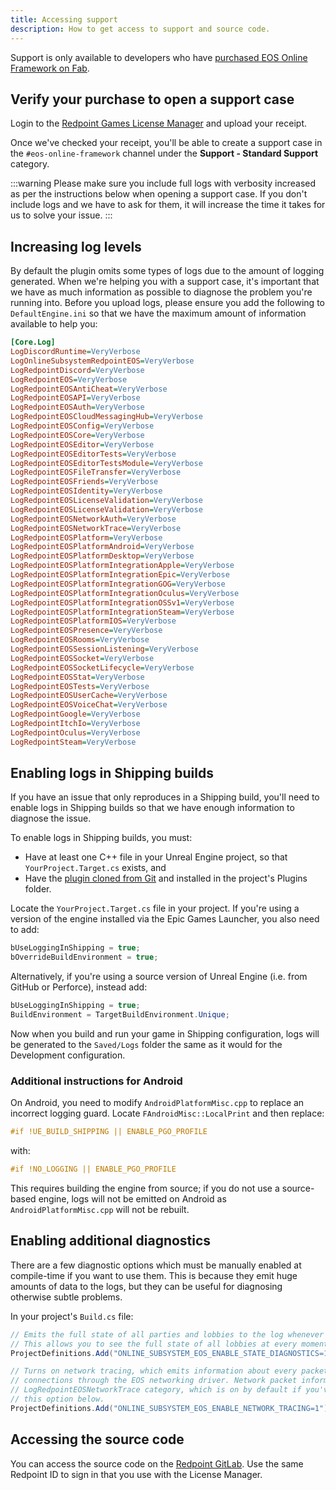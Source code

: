 ```yaml
---
title: Accessing support
description: How to get access to support and source code.
---
```


Support is only available to developers who have [purchased EOS Online Framework on Fab](https://www.fab.com/listings/b900b244-0ff6-49e3-8562-5fc630ba9515).

## Verify your purchase to open a support case

Login to the [Redpoint Games License Manager](https://licensing.redpoint.games/) and upload your receipt.

Once we've checked your receipt, you'll be able to create a support case in the `#eos-online-framework` channel under the **Support - Standard Support** category.

:::warning
Please make sure you include full logs with verbosity increased as per the instructions below when opening a support case. If you don't include logs and we have to ask for them, it will increase the time it takes for us to solve your issue.
:::

## Increasing log levels

By default the plugin omits some types of logs due to the amount of logging generated. When we're helping you with a support case, it's important that we have as much information as possible to diagnose the problem you're running into. Before you upload logs, please ensure you add the following to `DefaultEngine.ini` so that we have the maximum amount of information available to help you:

```ini
[Core.Log]
LogDiscordRuntime=VeryVerbose
LogOnlineSubsystemRedpointEOS=VeryVerbose
LogRedpointDiscord=VeryVerbose
LogRedpointEOS=VeryVerbose
LogRedpointEOSAntiCheat=VeryVerbose
LogRedpointEOSAPI=VeryVerbose
LogRedpointEOSAuth=VeryVerbose
LogRedpointEOSCloudMessagingHub=VeryVerbose
LogRedpointEOSConfig=VeryVerbose
LogRedpointEOSCore=VeryVerbose
LogRedpointEOSEditor=VeryVerbose
LogRedpointEOSEditorTests=VeryVerbose
LogRedpointEOSEditorTestsModule=VeryVerbose
LogRedpointEOSFileTransfer=VeryVerbose
LogRedpointEOSFriends=VeryVerbose
LogRedpointEOSIdentity=VeryVerbose
LogRedpointEOSLicenseValidation=VeryVerbose
LogRedpointEOSLicenseValidation=VeryVerbose
LogRedpointEOSNetworkAuth=VeryVerbose
LogRedpointEOSNetworkTrace=VeryVerbose
LogRedpointEOSPlatform=VeryVerbose
LogRedpointEOSPlatformAndroid=VeryVerbose
LogRedpointEOSPlatformDesktop=VeryVerbose
LogRedpointEOSPlatformIntegrationApple=VeryVerbose
LogRedpointEOSPlatformIntegrationEpic=VeryVerbose
LogRedpointEOSPlatformIntegrationGOG=VeryVerbose
LogRedpointEOSPlatformIntegrationOculus=VeryVerbose
LogRedpointEOSPlatformIntegrationOSSv1=VeryVerbose
LogRedpointEOSPlatformIntegrationSteam=VeryVerbose
LogRedpointEOSPlatformIOS=VeryVerbose
LogRedpointEOSPresence=VeryVerbose
LogRedpointEOSRooms=VeryVerbose
LogRedpointEOSSessionListening=VeryVerbose
LogRedpointEOSSocket=VeryVerbose
LogRedpointEOSSocketLifecycle=VeryVerbose
LogRedpointEOSStat=VeryVerbose
LogRedpointEOSTests=VeryVerbose
LogRedpointEOSUserCache=VeryVerbose
LogRedpointEOSVoiceChat=VeryVerbose
LogRedpointGoogle=VeryVerbose
LogRedpointItchIo=VeryVerbose
LogRedpointOculus=VeryVerbose
LogRedpointSteam=VeryVerbose
```

## Enabling logs in Shipping builds

If you have an issue that only reproduces in a Shipping build, you'll need to enable logs in Shipping builds so that we have enough information to diagnose the issue.

To enable logs in Shipping builds, you must:

- Have at least one C++ file in your Unreal Engine project, so that `YourProject.Target.cs` exists, and
- Have the [plugin cloned from Git](./clone_from_gitlab.mdx) and installed in the project's Plugins folder.

Locate the `YourProject.Target.cs` file in your project. If you're using a version of the engine installed via the Epic Games Launcher, you also need to add:

```csharp
bUseLoggingInShipping = true;
bOverrideBuildEnvironment = true;
```

Alternatively, if you're using a source version of Unreal Engine (i.e. from GitHub or Perforce), instead add:

```csharp
bUseLoggingInShipping = true;
BuildEnvironment = TargetBuildEnvironment.Unique;
```

Now when you build and run your game in Shipping configuration, logs will be generated to the `Saved/Logs` folder the same as it would for the Development configuration.

### Additional instructions for Android

On Android, you need to modify `AndroidPlatformMisc.cpp` to replace an incorrect logging guard. Locate `FAndroidMisc::LocalPrint` and then replace:

```cpp
#if !UE_BUILD_SHIPPING || ENABLE_PGO_PROFILE
```

with:

```cpp
#if !NO_LOGGING || ENABLE_PGO_PROFILE
```

This requires building the engine from source; if you do not use a source-based engine, logs will not be emitted on Android as `AndroidPlatformMisc.cpp` will not be rebuilt.

## Enabling additional diagnostics

There are a few diagnostic options which must be manually enabled at compile-time if you want to use them. This is because they emit huge amounts of data to the logs, but they can be useful for diagnosing otherwise subtle problems.

In your project's `Build.cs` file:

```csharp
// Emits the full state of all parties and lobbies to the log whenever a lobby operation or event occurs.
// This allows you to see the full state of all lobbies at every moment in time.
ProjectDefinitions.Add("ONLINE_SUBSYSTEM_EOS_ENABLE_STATE_DIAGNOSTICS=1");

// Turns on network tracing, which emits information about every packet sent or received over P2P
// connections through the EOS networking driver. Network packet information is emitted to the
// LogRedpointEOSNetworkTrace category, which is on by default if you've enabled compile-time support with
// this option below.
ProjectDefinitions.Add("ONLINE_SUBSYSTEM_EOS_ENABLE_NETWORK_TRACING=1");
```

## Accessing the source code

You can access the source code on the [Redpoint GitLab](https://src.redpoint.games/redpointgames/). Use the same Redpoint ID to sign in that you use with the License Manager.
